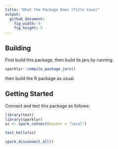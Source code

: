 ```yaml
---
title: "What the Package Does (Title Case)"
output:
  github_document:
    fig_width: 9
    fig_height: 5
---
```


## Building

First build this package, then build its jars by running:

```r
sparklyr::compile_package_jars()
```

then build the R package as usual.

## Getting Started

Connect and test this package as follows:

```r
library(test)
library(sparklyr)
sc <- spark_connect(master = "local")

test_hello(sc)
```

```r
spark_disconnect_all()
```
